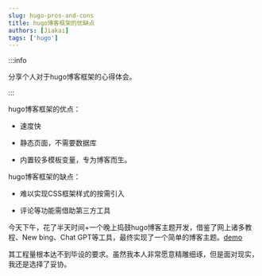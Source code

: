 ```yaml
---
slug: hugo-pros-and-cons
title: hugo博客框架的优缺点
authors: [Jiakai]
tags: ['hugo']
---
```


:::info

分享个人对于hugo博客框架的心得体会。

:::

hugo博客框架的优点：

+ 速度快

+ 静态页面，不需要数据库

+ 内置较多模板变量，专为博客而生。

hugo博客框架的缺点：

+ 难以实现CSS框架样式的按需引入

+ 评论等功能需借助第三方工具


今天下午，花了半天时间+一个晚上捣鼓hugo博客主题开发，借鉴了网上诸多教程、New bing、Chat GPT等工具，最终实现了一个简单的博客主题。[demo](https://hugo.njxzc.top)

其工程量根本达不到毕设的要求。虽然我本人非常愿意精雕细琢，但是面对现实，我还是选择了妥协。